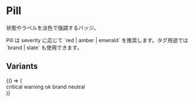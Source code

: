 
<Meta title="Foundations/Pill/Docs" />

# Pill

<Subtitle>状態やラベルを淡色で強調するバッジ。</Subtitle>

<Description>
Pill は severity に応じて `red | amber | emerald` を推奨します。タグ用途では `brand | slate` も使用できます。
</Description>

## Variants

<Canvas>
  <Story name="variants">
    {() => (
      <div className="flex flex-wrap items-center gap-3">
        <Pill tone="red">critical</Pill>
        <Pill tone="amber">warning</Pill>
        <Pill tone="emerald">ok</Pill>
        <Pill tone="brand">brand</Pill>
        <Pill tone="slate">neutral</Pill>
      </div>
    )}
  </Story>
</Canvas>
